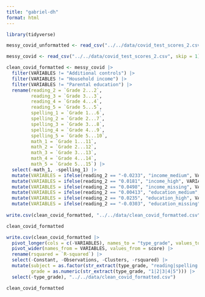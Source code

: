 ```yaml
---
title: "gabriel-dh"
format: html
---
```


```r
library(tidyverse)

messy_covid_unformatted <- read_csv("../../data/covid_test_scores_2.csv")

messy_covid <- read_csv("../../data/covid_test_scores_2.csv", skip = 1)

clean_covid_formatted <- messy_covid |>
  filter(VARIABLES != "Additional controls") |>
  filter(VARIABLES != "Household income") |>
  filter(VARIABLES != "Parental education") |>
  rename(reading_2 = `Grade 2...2`,
         reading_3 = `Grade 3...3`,
         reading_4 = `Grade 4...4`,
         reading_5 = `Grade 5...5`,
         spelling_1 = `Grade 1...6`,
         spelling_2 = `Grade 2...7`,
         spelling_3 = `Grade 3...8`,
         spelling_4 = `Grade 4...9`,
         spelling_5 = `Grade 5...10`,
         math_1 = `Grade 1...11`,
         math_2 = `Grade 2...12`,
         math_3 = `Grade 3...13`,
         math_4 = `Grade 4...14`,
         math_5 = `Grade 5...15`) |>
  select(-math_1, -spelling_1) |>
  mutate(VARIABLES = ifelse(reading_2 == "-0.0233", "income_medium", VARIABLES)) |>
  mutate(VARIABLES = ifelse(reading_2 == "0.0181", "income_high", VARIABLES)) |>
  mutate(VARIABLES = ifelse(reading_2 == "0.0498", "income_missing", VARIABLES)) |>
  mutate(VARIABLES = ifelse(reading_2 == "0.00413", "education_medium", VARIABLES)) |>
  mutate(VARIABLES = ifelse(reading_2 == "0.0235", "education_high", VARIABLES)) |>
  mutate(VARIABLES = ifelse(reading_2 == "-0.0303", "education_missing", VARIABLES))
  
write.csv(clean_covid_formatted, "../../data/clean_covid_formatted.csv")

clean_covid_formatted

```


```r
write.csv(clean_covid_formatted |>
  pivot_longer(cols = c(-VARIABLES), names_to = "type_grade", values_to = "score") |>
  pivot_wider(names_from = VARIABLES, values_from = score) |>
  rename(rsquared = `R-squared`) |>
  select(-Constant, -Observations, -Clusters, -rsquared) |>
  mutate(subject = as.factor(str_extract(type_grade, "reading|spelling|math")),
         grade = as.numeric(str_extract(type_grade, "1|2|3|4|5"))) |>
  select(-type_grade), "../../data/clean_covid_formatted.csv")

clean_covid_formatted
```
